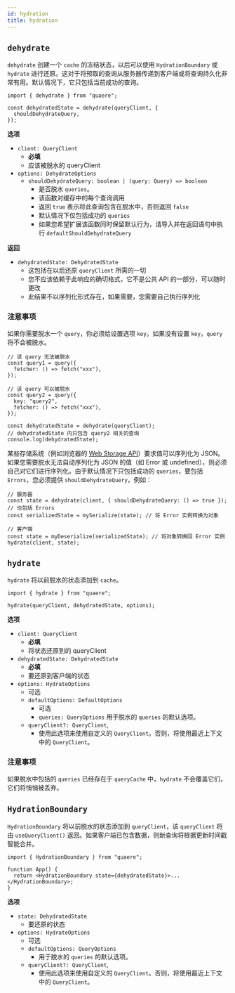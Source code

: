 ```yaml
---
id: hydration
title: hydration
---
```


## `dehydrate`

`dehydrate` 创建一个 `cache` 的冻结状态，以后可以使用 `HydrationBoundary` 或 `hydrate` 进行还原。这对于将预取的查询从服务器传递到客户端或将查询持久化非常有用。默认情况下，它只包括当前成功的查询。

```tsx
import { dehydrate } from "quaere";

const dehydratedState = dehydrate(queryClient, {
  shouldDehydrateQuery,
});
```

**选项**

- `client: QueryClient`
  - **必填**
  - 应该被脱水的 queryClient
- `options: DehydrateOptions`
  - `shouldDehydrateQuery: boolean | (query: Query) => boolean`
    - 是否脱水 `queries`。
    - 该函数对缓存中的每个查询调用
    - 返回 `true` 表示将此查询包含在脱水中，否则返回 `false`
    - 默认情况下仅包括成功的 `queries`
    - 如果您希望扩展该函数同时保留默认行为，请导入并在返回语句中执行 `defaultShouldDehydrateQuery`

**返回**

- `dehydratedState: DehydratedState`
  - 这包括在以后还原 `queryClient` 所需的一切
  - 您不应该依赖于此响应的确切格式，它不是公共 API 的一部分，可以随时更改
  - 此结果不以序列化形式存在，如果需要，您需要自己执行序列化

### 注意事项

如果你需要脱水一个 `query`，你必须给设置选项 `key`。如果没有设置 `key`，`query` 将不会被脱水。

```tsx
// 该 query 无法被脱水
const query1 = query({
  fetcher: () => fetch("xxx"),
});

// 该 query 可以被脱水
const query2 = query({
  key: "query2",
  fetcher: () => fetch("xxx"),
});

const dehydratedState = dehydrate(queryClient);
// dehydratedState 内只包含 query2 相关的查询
console.log(dehydratedState);
```

某些存储系统（例如浏览器的 [Web Storage API](https://developer.mozilla.org/en-US/docs/Web/API/Web_Storage_API)）要求值可以序列化为 JSON。如果您需要脱水无法自动序列化为 JSON 的值（如 Error 或 undefined），则必须自己对它们进行序列化。由于默认情况下只包括成功的 `queries`，要包括 `Errors`，您必须提供 `shouldDehydrateQuery`，例如：

```tsx
// 服务器
const state = dehydrate(client, { shouldDehydrateQuery: () => true }); // 也包括 Errors
const serializedState = mySerialize(state); // 将 Error 实例转换为对象

// 客户端
const state = myDeserialize(serializedState); // 将对象转换回 Error 实例
hydrate(client, state);
```

## `hydrate`

`hydrate` 将以前脱水的状态添加到 `cache`。

```tsx
import { hydrate } from "quaere";

hydrate(queryClient, dehydratedState, options);
```

**选项**

- `client: QueryClient`
  - **必填**
  - 将状态还原到的 queryClient
- `dehydratedState: DehydratedState`
  - **必填**
  - 要还原到客户端的状态
- `options: HydrateOptions`
  - 可选
  - `defaultOptions: DefaultOptions`
    - 可选
    - `queries: QueryOptions` 用于脱水的 `queries` 的默认选项。
  - `queryClient?: QueryClient`,
    - 使用此选项来使用自定义的 `QueryClient`。否则，将使用最近上下文中的 `QueryClient`。

### 注意事项

如果脱水中包括的 `queries` 已经存在于 `queryCache` 中，`hydrate` 不会覆盖它们，它们将悄悄被丢弃。

[//]: # "HydrationBoundary"

## `HydrationBoundary`

`HydrationBoundary` 将以前脱水的状态添加到 `queryClient`，该 `queryClient` 将由 `useQueryClient()` 返回。如果客户端已包含数据，则新查询将根据更新时间戳智能合并。

```tsx
import { HydrationBoundary } from "quaere";

function App() {
  return <HydrationBoundary state={dehydratedState}>...</HydrationBoundary>;
}
```

**选项**

- `state: DehydratedState`
  - 要还原的状态
- `options: HydrateOptions`
  - 可选
  - `defaultOptions: QueryOptions`
    - 用于脱水的 `queries` 的默认选项。
  - `queryClient?: QueryClient`,
    - 使用此选项来使用自定义的 `QueryClient`。否则，将使用最近上下文中的 `QueryClient`。
